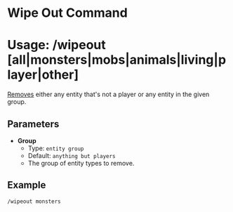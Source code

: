 # Wipe Out Command
# Usage: /wipeout \[all|monsters|mobs|animals|living|player|other]
[Removes](./remove) either any entity that's not a player or any entity in the given group.

## Parameters
- **Group**
  + Type: `entity group`
  + Default: `anything but players`
  + The group of entity types to remove.

## Example
`/wipeout monsters`
